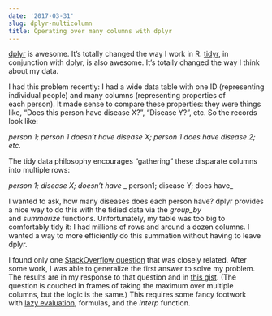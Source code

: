 ```yaml
---
date: '2017-03-31'
slug: dplyr-multicolumn
title: Operating over many columns with dplyr
---
```


[dplyr](https://cran.r-project.org/web/packages/dplyr/vignettes/introduction.html) is awesome. It's totally changed the way I work in R. [tidyr](https://rpubs.com/bradleyboehmke/data_wrangling), in conjunction with dplyr, is also awesome. It's totally changed the way I think about my data.

I had this problem recently: I had a wide data table with one ID (representing individual people) and many columns (representing properties of each person). It made sense to compare these properties: they were things like, "Does this person have disease X?", "Disease Y?", etc. So the records look like:

_person 1; person 1 doesn't have disease X; person 1 does have disease 2; etc._

The tidy data philosophy encourages "gathering" these disparate columns into multiple rows:

_person 1; disease X; doesn't have_
_ person1; disease Y; does have_

I wanted to ask, how many diseases does each person have? dplyr provides a nice way to do this with the tidied data via the _group_by_ and _summarize_ functions. Unfortunately, my table was too big to comfortably tidy it: I had millions of rows and around a dozen columns. I wanted a way to more efficiently do this summation without having to leave dplyr.

I found only one [StackOverflow question](http://stackoverflow.com/questions/32978458/dplyr-mutate-rowwise-max-of-range-of-columns/43144545) that was closely related. After some work, I was able to generalize the first answer to solve my problem. The results are in my response to that question and in [this gist](https://gist.github.com/swo/9f4c296cb481a57dd734d1dbfed19b34). (The question is couched in frames of taking the maximum over multiple columns, but the logic is the same.) This requires some fancy footwork with [lazy evaluation](https://cran.r-project.org/web/packages/lazyeval/vignettes/lazyeval.html), formulas, and the _interp_ function.